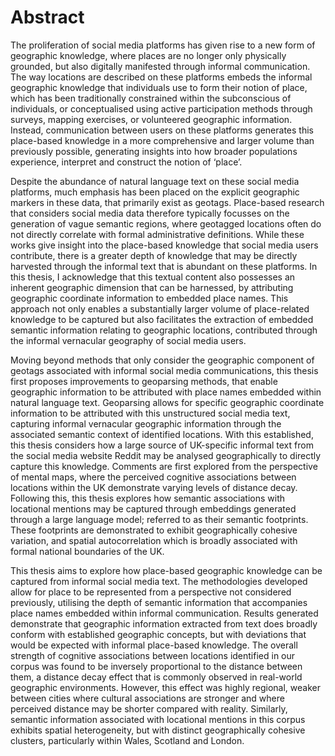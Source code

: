 # Abstract

The proliferation of social media platforms has given rise to a new form of geographic knowledge, where places are no longer only physically grounded, but also digitally manifested through informal communication. The way locations are described on these platforms embeds the informal geographic knowledge that individuals use to form their notion of place, which has been traditionally constrained within the subconscious of individuals, or conceptualised using active participation methods through surveys, mapping exercises, or volunteered geographic information. Instead, communication between users on these platforms generates this place-based knowledge in a more comprehensive and larger volume than previously possible, generating insights into how broader populations experience, interpret and construct the notion of 'place'.

Despite the abundance of natural language text on these social media platforms, much emphasis has been placed on the explicit geographic markers in these data, that primarily exist as geotags. Place-based research that considers social media data therefore typically focusses on the generation of vague semantic regions, where geotagged locations often do not directly correlate with formal administrative definitions. While these works give insight into the place-based knowledge that social media users contribute, there is a greater depth of knowledge that may be directly harvested through the informal text that is abundant on these platforms. In this thesis, I acknowledge that this textual content also possesses an inherent geographic dimension that can be harnessed, by attributing geographic coordinate information to embedded place names. This approach not only enables a substantially larger volume of place-related knowledge to be captured but also facilitates the extraction of embedded semantic information relating to geographic locations, contributed through the informal vernacular geography of social media users.

Moving beyond methods that only consider the geographic component of geotags associated with informal social media communications, this thesis first proposes improvements to geoparsing methods, that enable geographic information to be attributed with place names embedded within natural language text. Geoparsing allows for specific geographic coordinate information to be attributed with this unstructured social media text, capturing informal vernacular geographic information through the associated semantic context of identified locations. With this established, this thesis considers how a large source of UK-specific informal text from the social media website Reddit may be analysed geographically to directly capture this knowledge. Comments are first explored from the perspective of mental maps, where the perceived cognitive associations between locations within the UK demonstrate varying levels of distance decay. Following this, this thesis explores how semantic associations with locational mentions may be captured through embeddings generated through a large language model; referred to as their semantic footprints. These footprints are demonstrated to exhibit geographically cohesive variation, and spatial autocorrelation which is broadly associated with formal national boundaries of the UK.

This thesis aims to explore how place-based geographic knowledge can be captured from informal social media text. The methodologies developed allow for place to be represented from a perspective not considered previously, utilising the depth of semantic information that accompanies place names embedded within informal communication. Results generated demonstrate that geographic information extracted from text does broadly conform with established geographic concepts, but with deviations that would be expected with informal place-based knowledge. The overall strength of cognitive associations between locations identified in our corpus was found to be inversely proportional to the distance between them, a distance decay effect that is commonly observed in real-world geographic environments. However, this effect was highly regional, weaker between cities where cultural associations are stronger and where perceived distance may be shorter compared with reality. Similarly, semantic information associated with locational mentions in this corpus exhibits spatial heterogeneity, but with distinct geographically cohesive clusters, particularly within Wales, Scotland and London.
